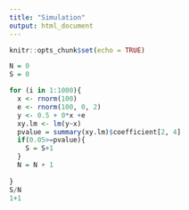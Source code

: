 ```yaml
---
title: "Simulation"
output: html_document
---
```


```r
knitr::opts_chunk$set(echo = TRUE)
```

```r

N = 0 
S = 0

for (i in 1:1000){
  x <- rnorm(100)
  e <- rnorm(100, 0, 2) 
  y <- 0.5 + 0*x +e
  xy.lm <- lm(y~x)
  pvalue = summary(xy.lm)$coefficient[2, 4]
  if(0.05>=pvalue){
    S = S+1
  }
  N = N + 1
  
}
S/N
1+1 
```


